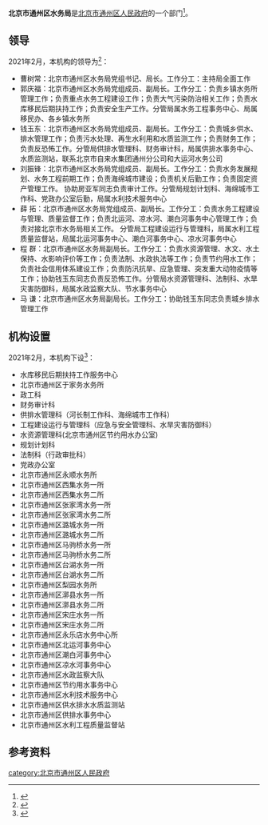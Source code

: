 {{coord|display=title}}
{{Infobox PRCG 
|中共机构名称 = <!--可选，用于中共党、团、群系统的机构，自动套红、分类 -->
|机构名称 = 北京市通州区水务局
|机构名称2 = 
|对国外称 = 
|标志1 = <!-- 可用于下列机构印章中心图案（按官方规定）：Danghui R.svg 或 {{中国国徽名}} 或 CPPCC emblem.png，此时该机构标志列于“标志2”-->
|标志1宽度 = 
|标志1说明 = 
|标志2 = <!-- 可用于下列机构印章中心图案（按官方规定）：Red_star.svg（多数省部级以下行政机关以及多数事业单位），此时该机构标志列于“标志1”-->
|标志2宽度 = 
|标志2说明 = 
|牌子2 = <!--“一个机构两块牌子”且条目未合并时用。若“单机构的多牌子”在同一条目，可在“机构名称”栏换行并列——其中中共组织应用红色字体。另外，同一机构更名前的旧牌子列在“前身”，继承其他机构的牌子的情况则说明于“被接替者”。-->
|加挂牌子 = 
|合署办公 = <!-- “合署办公”且条目未合并时用。如在同一条目应各有各的信息框 -->
|中共合署办公  =  <!-- 与中共机构合署办公 -->
|人员名称 = <!--缺省时显示为“'''主要官员'''” -->
|人员链接 = <!--该机构人员介绍条目/段落的百科内部链接，自动加“[[　|　]]” 。-->
|届数 = 
|任期始 = 
|任期终 = 
|职位1 = 
|人员1 = 
|衔级1 = 
|职位2 = 
|职数2 = <!-- 编制人数 -->
|人员2 = <!-- 形如：[[单名|单　名]]{{wrap}}[[某某某_(中国政府官员)|某某某]] -->
|人数2 = <!-- 实有现任人数 -->
|职位3 = 
|人员3 = 
|职位4 = 
|人员4 = 
|职位5 = 
|人员5 = 
|上诉法院 =  <!-- 非终审法院适用 -->
|上级机构 = <!-- 不分业务/组织时，或者有特殊上级机构如政法委时 -->
|业务上级 =  <!-- 地方政府部门等适用 -->
|组织上级 = [[北京市通州区人民政府|北京市通州区人民政府]]
|中共上级 = 
|中共本级 = 
|本级纪检监察 = <!-- 自2018年6月起，中央纪委国家监委统一设立派驻机构，名称为“中央纪律检查委员会国家监察委员会派驻纪检监察组”。 -->
|机构类型 = <!-- 如：中级人民法院、中共中央直属机构 -->
|行政级别 = <!-- 中央编制填：正国级、副国级、正部级、副部级、正司局级、副司局级……，地方编制填：正省级、副省级、正地厅级、副地厅级…… 自动设页面分类（后缀“单位”） -->
|授权法源 = <!-- 如：宪法、人大决定、行政法规 -->
|组织法规 = <!-- 如：组织法、“三定”规定 -->
|职能 = 
|职责 = 
|权限 = 
|管辖范围 = 
|编制人数 = 
|在职人数 = 
|离退人数 =
|履行出资人职责的机构 = <!-- 如：国资委、财政部 -->
|注册资金 = 
|总资产 = 
|总负债 = 
|资产负债率 = 
|年度拨款 = 
|年度支出 = 
<!--“下级机构”栏一般用于列出/链接下级机构的分类和每类机构的个数；具体机构名可以列举在条目正文、有关列表、子机构导航模板（没有子机构导航模板时或必要时也可以制作利用本模板制作{{某母机构信息框}}模板，导航子机构的类别等特殊条目）-->
|下级链接 = <!--下级机构条目/段落的百科内部链接，自动加“[[　|　]]” 。-->
|子类1 = <!--如：办公厅-->
|子项1 = <!--如：1-->
|子类2 = <!-- 如：内设机构 -->
|子项2 = 
|子类2.1 = <!-- 如：批准/实有内设机构数 -->
|子项2.1 =
|子类2.2 = <!-- 如：职能司局/处/室 -->
|子项2.2 = 
|子类10 = <!-- 如：[[国务院部委管理的国家局|国家局]] -->
|子项10 = <!-- 如：[[国家信访局|国家信访局]] -->
|电话 = {{tel|86|10|69544658}}
|电话0 = <!-- 特服热线 -->
|电子邮件=
|官网 = 
|公开 = <!-- 政府信息公开处，如官网信息公开专栏 -->
|场所1 = 办公地址
|地址1 = [[北京市|北京市]][[通州区_(北京市)|通州区]]新华北路153号<ref name="机构信息">{{cite web |title=机构信息 |url=http://www.bjtzh.gov.cn/bjtz/xxfb/swj/jbxx.shtml |website=北京市通州区人民政府 |accessdate=2021-02-16 |archive-date=2020-08-14 |archive-url=https://web.archive.org/web/20200814074111/http://www.bjtzh.gov.cn/bjtz/xxfb/swj/jbxx.shtml }}</ref>
|邮址1 =
|邮编1 = 101100
|电话1 = 
|交通1 =
|官网1 =
|场所2 = <!-- 如：某部门、服务大厅、信访处等等 -->
|邮编2 =
|交通2 =
|官网2 =
|场所3 =
|邮编3 =
|交通3 =
|官网3 =
|链接 = <!-- 相关链接 -->
|账户 =
|沿革链接 = <!--机构沿革目/段落的百科内部链接，自动加“[[　|　]]” 。-->
|被接替者 =
|时期1 =
|机构1 =
|时期2 =
|机构2 =
|时期3 =
|机构3 =
|接替者 =
|image1 =
|width1 =
|caption1 =
|脚注 = <!-- 脚注区。可以用<references />，避免使用{{Reflist}}。没有脚注的留空。-->
}}
'''北京市通州区水务局'''是[[北京市通州区人民政府|北京市通州区人民政府]]的一个部门<ref name="机构职责">{{cite web |title=机构职责 |url=http://www.bjtzh.gov.cn/bjtz/xxfb/swj/zyzz.shtml |website=北京市通州区人民政府 |accessdate=2021-02-16}}</ref>。

==领导==
2021年2月，本机构的领导为<ref name="领导介绍">{{cite web |title=领导介绍 |url=http://www.bjtzh.gov.cn/bjtz/xxfb/swj/ldjs.shtml |website=北京市通州区人民政府 |accessdate=2021-02-16 |archive-date=2020-08-14 |archive-url=https://web.archive.org/web/20200814081911/http://www.bjtzh.gov.cn/bjtz/xxfb/swj/ldjs.shtml }}</ref>：
* 曹树常：北京市通州区水务局党组书记、局长。工作分工：主持局全面工作
* 郭庆福：北京市通州区水务局党组成员、副局长。工作分工：负责乡镇水务所管理工作；负责重点水务工程建设工作；负责大气污染防治相关工作；负责水库移民后期扶持工作；负责安全生产工作。分管局属水务工程事务中心、局属移民办、各乡镇水务所
* 钱玉东：北京市通州区水务局党组成员、副局长。工作分工：负责城乡供水、排水管理工作；负责污水处理、再生水利用和水质监测工作；负责财务工作；负责反恐怖工作。分管局供排水管理科、财务审计科，局属供排水事务中心、水质监测站，联系北京市自来水集团通州分公司和大运河水务公司
* 刘振锋：北京市通州区水务局党组成员、副局长。工作分工：负责水务发展规划、水务工程前期工作；负责海绵城市建设；负责机关后勤工作；负责固定资产管理工作。 协助房亚军同志负责审计工作。分管局规划计划科、海绵城市工作科、党政办公室后勤，局属水利技术服务中心
* 薛 拓：北京市通州区水务局党组成员、副局长。工作分工：负责水务工程建设与管理、质量监督工作；负责北运河、凉水河、潮白河事务中心管理工作；负责对接北京市水务局相关工作。 分管局工程建设运行与管理科，局属水利工程质量监督站，局属北运河事务中心、潮白河事务中心、凉水河事务中心
* 程 群：北京市通州区水务局副局长。工作分工：负责水资源管理、水文、水土保持、水影响评价等工作；负责法制、水政执法等工作；负责节约用水工作；负责社会信用体系建设工作；负责防汛抗旱、应急管理、突发重大动物疫情等工作；协助钱玉东同志负责反恐怖工作。分管局水资源管理科、法制科、水旱灾害防御科，局属水政监察大队、节水事务中心
* 马 谦：北京市通州区水务局副局长。工作分工：协助钱玉东同志负责城乡排水管理工作

==机构设置==
2021年2月，本机构下设<ref name="机构设置">{{cite web |title=机构设置 |url=http://www.bjtzh.gov.cn/bjtz/xxfb/swj/nsjg.shtml |website=北京市通州区人民政府 |accessdate=2021-02-16 |archive-date=2020-08-14 |archive-url=https://web.archive.org/web/20200814085623/http://www.bjtzh.gov.cn/bjtz/xxfb/swj/nsjg.shtml }}</ref>：
* 水库移民后期扶持工作服务中心
* 北京市通州区于家务水务所
* 政工科
* 财务审计科
* 供排水管理科（河长制工作科、海绵城市工作科）
* 工程建设运行与管理科（应急与安全管理科、水旱灾害防御科）
* 水资源管理科(北京市通州区节约用水办公室)
* 规划计划科
* 法制科（行政审批科）
* 党政办公室
* 北京市通州区永顺水务所
* 北京市通州区西集水务一所
* 北京市通州区西集水务二所
* 北京市通州区张家湾水务一所
* 北京市通州区张家湾水务二所
* 北京市通州区潞城水务一所
* 北京市通州区潞城水务二所
* 北京市通州区马驹桥水务一所
* 北京市通州区马驹桥水务二所
* 北京市通州区台湖水务一所
* 北京市通州区台湖水务二所
* 北京市通州区梨园水务所
* 北京市通州区漷县水务一所
* 北京市通州区漷县水务二所
* 北京市通州区宋庄水务一所
* 北京市通州区宋庄水务二所
* 北京市通州区永乐店水务中心所
* 北京市通州区北运河事务中心
* 北京市通州区潮白河事务中心
* 北京市通州区凉水河事务中心
* 北京市通州区水政监察大队
* 北京市通州区节约用水事务中心
* 北京市通州区水利技术服务中心
* 北京市通州区供水排水水质监测站
* 北京市通州区供排水事务中心
* 北京市通州区水利工程质量监督站

==参考资料==
{{reflist}}

[[category:北京市通州区人民政府|category:北京市通州区人民政府]]